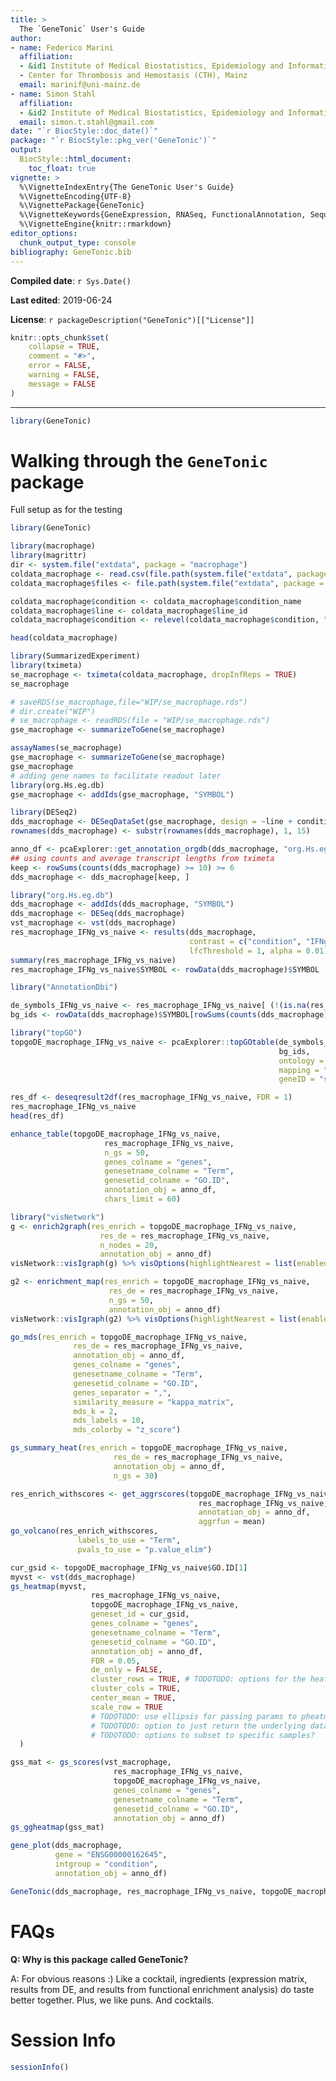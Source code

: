 ```yaml
---
title: >
  The `GeneTonic` User's Guide
author:
- name: Federico Marini
  affiliation: 
  - &id1 Institute of Medical Biostatistics, Epidemiology and Informatics (IMBEI), Mainz
  - Center for Thrombosis and Hemostasis (CTH), Mainz
  email: marinif@uni-mainz.de
- name: Simon Stahl
  affiliation: 
  - &id2 Institute of Medical Biostatistics, Epidemiology and Informatics (IMBEI), Mainz
  email: simon.t.stahl@gmail.com
date: "`r BiocStyle::doc_date()`"
package: "`r BiocStyle::pkg_ver('GeneTonic')`"
output: 
  BiocStyle::html_document:
    toc_float: true
vignette: >
  %\VignetteIndexEntry{The GeneTonic User's Guide}
  %\VignetteEncoding{UTF-8}  
  %\VignettePackage{GeneTonic}
  %\VignetteKeywords{GeneExpression, RNASeq, FunctionalAnnotation, Sequencing, Visualization, QualityControl, GUI}
  %\VignetteEngine{knitr::rmarkdown}
editor_options: 
  chunk_output_type: console
bibliography: GeneTonic.bib
---
```


**Compiled date**: `r Sys.Date()`

**Last edited**: 2019-06-24

**License**: `r packageDescription("GeneTonic")[["License"]]`

```r
knitr::opts_chunk$set(
    collapse = TRUE,
    comment = "#>",
    error = FALSE,
    warning = FALSE,
    message = FALSE
)
```
  
---

```r
library(GeneTonic)
```

# Walking through the `GeneTonic` package

Full setup as for the testing

```r
library(GeneTonic)

library(macrophage)
library(magrittr)
dir <- system.file("extdata", package = "macrophage")
coldata_macrophage <- read.csv(file.path(system.file("extdata", package = "macrophage"), "coldata.csv"))
coldata_macrophage$files <- file.path(system.file("extdata", package = "macrophage"), "quants", coldata_macrophage$names, "quant.sf.gz")

coldata_macrophage$condition <- coldata_macrophage$condition_name
coldata_macrophage$line <- coldata_macrophage$line_id
coldata_macrophage$condition <- relevel(coldata_macrophage$condition, "naive")

head(coldata_macrophage)

library(SummarizedExperiment)
library(tximeta)
se_macrophage <- tximeta(coldata_macrophage, dropInfReps = TRUE)
se_macrophage

# saveRDS(se_macrophage,file="WIP/se_macrophage.rds")
# dir.create("WIP")
# se_macrophage <- readRDS(file = "WIP/se_macrophage.rds")
gse_macrophage <- summarizeToGene(se_macrophage)

assayNames(se_macrophage)
gse_macrophage <- summarizeToGene(se_macrophage)
gse_macrophage
# adding gene names to facilitate readout later
library(org.Hs.eg.db)
gse_macrophage <- addIds(gse_macrophage, "SYMBOL")

library(DESeq2)
dds_macrophage <- DESeqDataSet(gse_macrophage, design = ~line + condition)
rownames(dds_macrophage) <- substr(rownames(dds_macrophage), 1, 15)

anno_df <- pcaExplorer::get_annotation_orgdb(dds_macrophage, "org.Hs.eg.db", "ENSEMBL")
## using counts and average transcript lengths from tximeta
keep <- rowSums(counts(dds_macrophage) >= 10) >= 6
dds_macrophage <- dds_macrophage[keep, ]

library("org.Hs.eg.db")
dds_macrophage <- addIds(dds_macrophage, "SYMBOL")
dds_macrophage <- DESeq(dds_macrophage)
vst_macrophage <- vst(dds_macrophage)
res_macrophage_IFNg_vs_naive <- results(dds_macrophage,
                                        contrast = c("condition", "IFNg", "naive"),
                                        lfcThreshold = 1, alpha = 0.01)
summary(res_macrophage_IFNg_vs_naive)
res_macrophage_IFNg_vs_naive$SYMBOL <- rowData(dds_macrophage)$SYMBOL

library("AnnotationDbi")

de_symbols_IFNg_vs_naive <- res_macrophage_IFNg_vs_naive[ (!(is.na(res_macrophage_IFNg_vs_naive$padj))) & (res_macrophage_IFNg_vs_naive$padj <= 0.05), "SYMBOL"]
bg_ids <- rowData(dds_macrophage)$SYMBOL[rowSums(counts(dds_macrophage)) > 0]

library("topGO")
topgoDE_macrophage_IFNg_vs_naive <- pcaExplorer::topGOtable(de_symbols_IFNg_vs_naive,
                                                            bg_ids,
                                                            ontology = "BP",
                                                            mapping = "org.Hs.eg.db",
                                                            geneID = "symbol")

```

```r
res_df <- deseqresult2df(res_macrophage_IFNg_vs_naive, FDR = 1)
res_macrophage_IFNg_vs_naive
head(res_df)
```

```r
enhance_table(topgoDE_macrophage_IFNg_vs_naive,
                     res_macrophage_IFNg_vs_naive,
                     n_gs = 50,
                     genes_colname = "genes",
                     genesetname_colname = "Term",
                     genesetid_colname = "GO.ID",
                     annotation_obj = anno_df,
                     chars_limit = 60)
```

```r
library("visNetwork")
g <- enrich2graph(res_enrich = topgoDE_macrophage_IFNg_vs_naive,
                    res_de = res_macrophage_IFNg_vs_naive,
                    n_nodes = 20,
                    annotation_obj = anno_df)
visNetwork::visIgraph(g) %>% visOptions(highlightNearest = list(enabled = TRUE, degree = 1, hover = TRUE), nodesIdSelection = TRUE)
```


```r
g2 <- enrichment_map(res_enrich = topgoDE_macrophage_IFNg_vs_naive,
                      res_de = res_macrophage_IFNg_vs_naive,
                      n_gs = 50,
                      annotation_obj = anno_df)
visNetwork::visIgraph(g2) %>% visOptions(highlightNearest = list(enabled = TRUE, degree = 1, hover = TRUE), nodesIdSelection = TRUE)
```


```r
go_mds(res_enrich = topgoDE_macrophage_IFNg_vs_naive,
              res_de = res_macrophage_IFNg_vs_naive,
              annotation_obj = anno_df,
              genes_colname = "genes",
              genesetname_colname = "Term",
              genesetid_colname = "GO.ID",
              genes_separator = ",",
              similarity_measure = "kappa_matrix",
              mds_k = 2,
              mds_labels = 10,
              mds_colorby = "z_score")
```


```r
gs_summary_heat(res_enrich = topgoDE_macrophage_IFNg_vs_naive,
                       res_de = res_macrophage_IFNg_vs_naive,
                       annotation_obj = anno_df,
                       n_gs = 30)
```


```r
res_enrich_withscores <- get_aggrscores(topgoDE_macrophage_IFNg_vs_naive,
                                          res_macrophage_IFNg_vs_naive,
                                          annotation_obj = anno_df,
                                          aggrfun = mean)
go_volcano(res_enrich_withscores,
               labels_to_use = "Term",
               pvals_to_use = "p.value_elim")
```

```r
cur_gsid <- topgoDE_macrophage_IFNg_vs_naive$GO.ID[1]
myvst <- vst(dds_macrophage)
gs_heatmap(myvst,
                  res_macrophage_IFNg_vs_naive,
                  topgoDE_macrophage_IFNg_vs_naive,
                  geneset_id = cur_gsid,
                  genes_colname = "genes",
                  genesetname_colname = "Term",
                  genesetid_colname = "GO.ID",
                  annotation_obj = anno_df,
                  FDR = 0.05,
                  de_only = FALSE,
                  cluster_rows = TRUE, # TODOTODO: options for the heatmap go on left side, as could be common to more!
                  cluster_cols = TRUE,
                  center_mean = TRUE,
                  scale_row = TRUE
                  # TODOTODO: use ellipsis for passing params to pheatmap?
                  # TODOTODO: option to just return the underlying data?s
                  # TODOTODO: options to subset to specific samples?
  )
```

```r
gss_mat <- gs_scores(vst_macrophage,
                       res_macrophage_IFNg_vs_naive,
                       topgoDE_macrophage_IFNg_vs_naive,
                       genes_colname = "genes",
                       genesetname_colname = "Term",
                       genesetid_colname = "GO.ID",
                       annotation_obj = anno_df)
gs_ggheatmap(gss_mat)
```


```r
gene_plot(dds_macrophage,
          gene = "ENSG00000162645",
          intgroup = "condition",
          annotation_obj = anno_df)
```

```r
GeneTonic(dds_macrophage, res_macrophage_IFNg_vs_naive, topgoDE_macrophage_IFNg_vs_naive, annotation_obj = anno_df)
```


# FAQs

**Q: Why is this package called GeneTonic?**

A: For obvious reasons :) Like a cocktail, ingredients (expression matrix, results from DE, and results from functional enrichment analysis) do taste better together.
Plus, we like puns. And cocktails.

# Session Info {-}

```r
sessionInfo()
```

